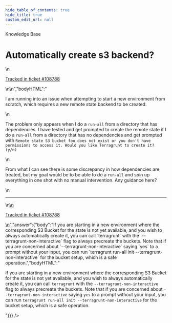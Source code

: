 ```yaml
---
hide_table_of_contents: true
hide_title: true
custom_edit_url: null
---
```



<CenterLayout>
<span class="title">Knowledge Base</span>
<h1>Automatically create s3 backend?</h1>
<GitHub json={{"id":"D_kwDOF8slf84AP1WB","number":472,"author":{"login":"jmreicha"},"title":"Automatically create s3 backend?","body":"\nI am running into an issue when attempting to start a new environment from scratch, which requires a new remote state backend to be created.\r\n\r\nThe problem only appears when I do a `run-all` from a directory that has dependencies. I have tested and get prompted to create the remote state if I do a `run-all` from a directory that has no dependencies and get prompted with `Remote state S3 bucket foo does not exist or you don't have permissions to access it. Would you like Terragrunt to create it? (y/n)`\r\n\r\nFrom what I can see there is some discrepancy in how dependencies are treated, but my goal would be to be able to do a `run-all` and spin up everything in one shot with no manual intervention. Any guidance here?\n\n---\n\n<ins datetime=\"2022-06-16T14:01:47Z\">\n  <p><a href=\"https://support.gruntwork.io/hc/requests/108788\">Tracked in ticket #108788</a></p>\n</ins>\n","bodyHTML":"<p dir=\"auto\">I am running into an issue when attempting to start a new environment from scratch, which requires a new remote state backend to be created.</p>\n<p dir=\"auto\">The problem only appears when I do a <code class=\"notranslate\">run-all</code> from a directory that has dependencies. I have tested and get prompted to create the remote state if I do a <code class=\"notranslate\">run-all</code> from a directory that has no dependencies and get prompted with <code class=\"notranslate\">Remote state S3 bucket foo does not exist or you don't have permissions to access it. Would you like Terragrunt to create it? (y/n)</code></p>\n<p dir=\"auto\">From what I can see there is some discrepancy in how dependencies are treated, but my goal would be to be able to do a <code class=\"notranslate\">run-all</code> and spin up everything in one shot with no manual intervention. Any guidance here?</p>\n<hr>\n<ins datetime=\"2022-06-16T14:01:47Z\">\n  <p dir=\"auto\"><a href=\"https://support.gruntwork.io/hc/requests/108788\" rel=\"nofollow\">Tracked in ticket #108788</a></p>\n</ins>","answer":{"body":"If you are starting in a new environment where the corresponding S3 Bucket for the state is not yet available, and you wish to always automatically create it, you can call `terragrunt` with the `--terragrunt-non-interactive` flag to always precreate the buckets. Note that if you are concerned about `--terragrunt-non-interactive` saying `yes` to a prompt without your input, you can run `terragrunt run-all init --terragrunt-non-interactive` for the bucket setup, which is a safe operation.","bodyHTML":"<p dir=\"auto\">If you are starting in a new environment where the corresponding S3 Bucket for the state is not yet available, and you wish to always automatically create it, you can call <code class=\"notranslate\">terragrunt</code> with the <code class=\"notranslate\">--terragrunt-non-interactive</code> flag to always precreate the buckets. Note that if you are concerned about <code class=\"notranslate\">--terragrunt-non-interactive</code> saying <code class=\"notranslate\">yes</code> to a prompt without your input, you can run <code class=\"notranslate\">terragrunt run-all init --terragrunt-non-interactive</code> for the bucket setup, which is a safe operation.</p>"}}} />

</CenterLayout>
  

<!-- ##DOCS-SOURCER-START
{
  "sourcePlugin": "github-discussions",
  "hash": "b37cb4598b27f1e1fccd723173cd717a"
}
##DOCS-SOURCER-END -->
